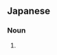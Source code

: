 {{also|初夜權|初夜权}}
==Japanese==
{{wikipedia|lang=ja}}
{{ja-kanjitab|しょ|や|けん|yomi=on}}

===Noun===
{{ja-noun|しょやけん|kyu=初夜權}}

# {{w|droit du seigneur}}